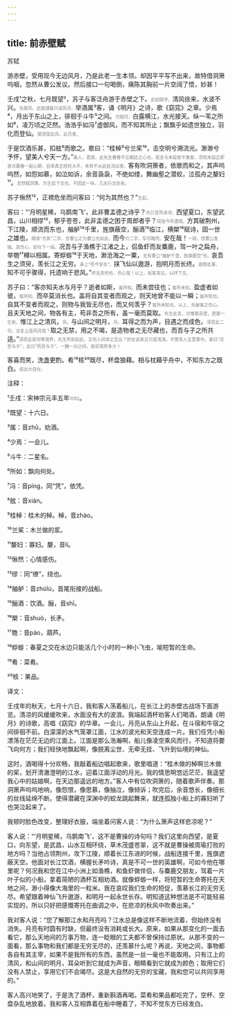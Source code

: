 ```yaml
---
---
---
```

title: 前赤壁赋
---




苏轼





游赤壁，受用现今无边风月，乃是此老一生本领。却因平平写不出来，故特借洞箫呜咽，忽然从曹公发议。然后接口一句喝倒，痛陈其胸前一片空阔了悟，妙甚！





壬戌¹之秋，七月既望²，苏子与客泛舟游于赤壁之下。<font color=gray size=0.8rem>此如赋序。</font>清风徐来，水波不兴。<font color=gray size=0.8rem>先赋风。此赋通篇只说风月。</font>举酒属³客，诵《明月》之诗，歌《窈窕》之章。少焉⁴，月出于东山之上，徘徊于斗牛⁵之间。<font color=gray size=0.8rem>次赋月。</font>白露横江，水光接天。纵一苇之所如⁶，凌万顷之茫然。浩浩乎如冯⁷虚御风，而不知其所止；飘飘乎如遗世独立，羽化而登仙。<font color=gray size=0.8rem>赋领受此风，此月者。</font>

于是饮酒乐甚，扣舷⁸而歌之。歌曰：“桂棹⁹兮兰桨¹⁰，击空明兮溯流光。渺渺兮予怀，望美人兮天一方。”<font color=gray size=0.8rem>美人，君恩。此先生眷眷不忘朝廷之心也。若言与末段意不类者，须知末段正即曾点暮春一副心期，自来真正经纶大手，未有不从此处流出者。</font>客有吹洞箫者，依歌而和之，其声呜呜然，如怨如慕，如泣如诉，余音袅袅，不绝如缕，舞幽壑之潜蛟，泣孤舟之嫠妇¹¹。<font color=gray size=0.8rem>忽然赋洞箫，为生起下文也。不因此一纵，几无行文处矣。</font>

苏子愀然¹²，正襟危坐而问客曰：“何为其然也？”<font color=gray size=0.8rem>生起。</font>

客曰：“‘月明星稀，乌鹊南飞’，此非曹孟德之诗乎？<font color=gray size=0.8rem>先引昔所读诗。</font>西望夏口，东望武昌，山川相缪¹³，郁乎苍苍，此非孟德之困于周郎者乎？<font color=gray size=0.8rem>现指今所遭境。</font>方其破荆州，下江陵，顺流而东也，舳舻¹⁴千里，旌旗蔽空，酾酒¹⁵临江，横槊¹⁶赋诗，固一世之雄也，<font color=gray size=0.8rem>细读“方其”二字，言曹公之为曹公也如此。</font>而今<font color=gray size=0.8rem>只二字，写尽黯然。</font>安在哉！<font color=gray size=0.8rem>一段，借曹公发端。其伤心，却在下一段。</font>况吾与子渔樵于江渚之上，侣鱼虾而友麋鹿，驾一叶之扁舟，举匏¹⁷樽以相属。寄蜉蝣¹⁸于天地，渺沧海之一粟，<font color=gray size=0.8rem>无有曹公“舳舻千里，旌旗蔽空”也。</font>哀吾生之须臾，羡长江之无穷。<font color=gray size=0.8rem>承上“而今安在”。</font>挟飞仙以遨游，抱明月而长终。<font color=gray size=0.8rem>遐想此事。</font>知不可乎骤得，托遗响于悲风。”<font color=gray size=0.8rem>终无奈何也，伤心哉！以上，拟客发议，以抒下文。</font>

苏子曰：“客亦知夫水与月乎？逝者如斯，<font color=gray size=0.8rem>客所知。</font>而未尝往也；<font color=gray size=0.8rem>客所未知。</font>盈虚者如彼，<font color=gray size=0.8rem>客所知。</font>而卒莫消长也。盖将自其变者而观之，则天地曾不能以一瞬；<font color=gray size=0.8rem>客所知也。</font>自其不变者而观之，则物与我皆无尽也，而又何羡乎？<font color=gray size=0.8rem>客所未知也。以上，先破客之伤心。</font>且夫天地之间，物各有主，苟非吾之所有，虽一毫而莫取。<font color=gray size=0.8rem>先生此言，岂惟赋赤壁，直赋一生矣。</font>惟江上之清风，<font color=gray size=0.8rem>风。</font>与山间之明月，<font color=gray size=0.8rem>月。</font>耳得之而为声，目遇之而成色，<font color=gray size=0.8rem>深思此二句，岂复止是风月哉？</font>取之无禁，用之不竭，是造物者之无尽藏也，而吾与子之所共适。”<font color=gray size=0.8rem>深思此是何等境界，先生所到如此，又何人间世之足云？妙在说来又只是浅浅，不堕宋人五里雾中。客曰“况吾与子”，此曰“而吾与子”，一酬一对之间，差却境界多少！</font>

客喜而笑，洗盏更酌。肴¹⁹核²⁰既尽，杯盘狼藉。相与枕藉乎舟中，不知东方之既白。<font color=gray size=0.8rem>结出大自在。</font>

注释：

¹壬戌：宋神宗元丰五年<font color=gray size=0.8rem>1082</font>。

²既望：十六日。

³属：音zhǔ，劝酒。

⁴少焉：一会儿。

⁵斗牛：二星名。

⁶所如：飘向何处。

⁷冯：音píng，同“凭”，依凭。

⁸舷：音xián。

⁹桂棹：桂木的棹。棹，音zhào。

¹⁰兰桨：木兰做的浆。

¹¹嫠妇：寡妇。嫠，音lí。

¹²愀然：心情感伤。

¹³缪：同“缭”，绕也。

¹⁴舳舻：音zhúlú，首尾衔接的战船。

¹⁵酾酒：饮酒。酾，音shī。

¹⁶槊：音shuò，长矛。

¹⁷匏：音páo，葫芦。

¹⁸蜉蝣：春夏之交在水边只能活几个小时的一种小飞虫，喻短暂的生命。

¹⁹肴：菜肴。

²⁰核：果品。

译文：

壬戌年的秋天，七月十六日，我和客人荡着船儿，在长江上的赤壁古战场下面游览。清凉的风缓缓吹来，水面没有大的波浪。我端起酒杯劝客人们喝酒，朗诵《明月》的诗歌，高唱《窈窕》的华章。一会儿，月亮从东山上升起，在斗宿和牛宿之间徘徊不前。白濛濛的水气笼罩江面，江水的波光和天空连成一片。我们任凭小船漂荡在茫茫无边的江面上。江面是那么浩瀚啊，船儿像凌空乘风而行，不知道将要飞向何方；我们轻快地飘起啊，像脱离尘世、无牵无挂、飞升到仙境的神仙。

这时，酒喝得十分欢畅，我敲着船边唱起歌来，歌里唱道：“桂木做的棹啊兰木做的桨，划开清澈澄明的江水，迎着江面浮动的月光。我的情思啊悠远茫茫，我遥望我心中的姑娘啊，在天边那遥远的地方。”客人中有位吹洞箫的，随着歌声伴奏。那洞箫声呜呜地响，像怨恨，像思慕，像抽泣，像倾诉；吹完后，余音悠长，像细长的丝线延绵不断。使得潜藏在深渊中的蛟龙跳起舞来，就连孤独小船上的寡妇听了也哭泣起来了。

我顿时脸色改变，整理好衣服，端坐着问客人说：“为什么箫声这样悲凉呢？”

客人说：“‘月明星稀，乌鹊南飞’，这不是曹操的诗句吗？我们这里向西望，是夏口，向东望，是武昌，山水互相环绕，草木茂盛苍翠，这不就是曹操被周瑜打败的地方吗？当他占领荆州，攻下江陵，顺着长江东进的时候，战船连接千里，旌旗遮蔽天空。他面对长江饮酒，横握长矛吟诗，真是不可一世的英雄啊，可如今他在哪里呢？何况我和您在江中小洲上如渔樵，和鱼虾做伴侣，与麋鹿交朋友，驾着一片叶子似的小船，拿着简陋的酒杯互相劝酒。就像蜉蝣一样，将短暂的生命寄托在天地之间，渺小得像大海里的一粒米。我在哀叹我们生命的短促，羡慕长江的无穷无尽。希望跟着神仙飞升遨游，和明月一起永世长存。明知道这种想法是不可能轻易实现的，所以只好把感慨寄托在曲调之中，在悲凉的秋风中吹奏出来。”

我对客人说：“您了解那江水和月亮吗？江水总是像这样不断地流着，但始终没有消失。月亮有时圆有时缺，但最终没有消耗或长大。原来，如果从那变化的一面去看它，那么天地间的万事万物，连一眨眼的工夫都不曾保持过原状。从那不变的一面看，那么事物和我们都是无穷无尽的，还羡慕什么呢？再说，天地之间，事物都各自有其主宰，如果不是我所有的东西，虽然是一丝一毫也不能取用。只有江上的清风，和山间的明月，耳朵听到它就成为声音，眼睛看到它就成为颜色；取用它们没有人禁止，享用它们不会竭尽。这是大自然的无穷的宝藏，我和您可以共同享用的。”

客人高兴地笑了，于是洗了酒杯，重新斟酒再喝。菜肴和果品都吃完了，空杯、空盘杂乱地放着。我和客人互相靠着在船中睡着了，不知不觉东方已经发白。